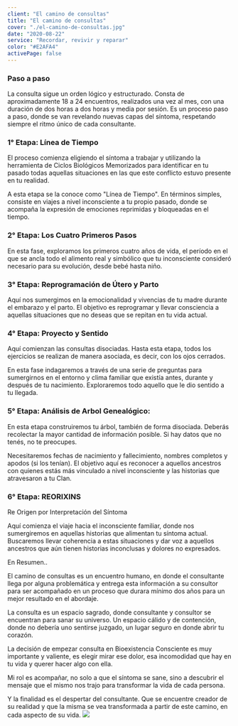 ```yaml
---
client: "El camino de consultas"
title: "El camino de consultas"
cover: "./el-camino-de-consultas.jpg"
date: "2020-08-22"
service: "Recordar, revivir y reparar"
color: "#E2AFA4"
activePage: false
---
```


### Paso a paso
La consulta sigue un orden lógico y estructurado. Consta de aproximadamente 18 a 24 encuentros, realizados una vez al mes, con una duración de dos horas a dos horas y media por sesión. Es un proceso paso a paso, donde se van revelando nuevas capas del síntoma, respetando siempre el ritmo único de cada consultante.

### 1° Etapa: Línea de Tiempo
El proceso comienza eligiendo el síntoma a trabajar y utilizando la herramienta de Ciclos Biológicos Memorizados para identificar en tu pasado todas aquellas situaciones en las que este conflicto estuvo presente en tu realidad.

A esta etapa se la conoce como "Línea de Tiempo". En términos simples, consiste en viajes a nivel inconsciente a tu propio pasado, donde se acompaña la expresión de emociones reprimidas y bloqueadas en el tiempo.

### 2° Etapa: Los Cuatro Primeros Pasos
En esta fase, exploramos los primeros cuatro años de vida, el período en el que se ancla todo el alimento real y simbólico que tu inconsciente consideró necesario para su evolución, desde bebé hasta niño.

### 3° Etapa: Reprogramación de Útero y Parto
Aquí nos sumergimos en la emocionalidad y vivencias de tu madre durante el embarazo y el parto. El objetivo es reprogramar y llevar consciencia a aquellas situaciones que no deseas que se repitan en tu vida actual.

### 4° Etapa: Proyecto y Sentido
Aquí comienzan las consultas disociadas. Hasta esta etapa, todos los ejercicios se realizan de manera asociada, es decir, con los ojos cerrados.

En esta fase indagaremos a través de una serie de preguntas para sumergirnos en el entorno y clima familiar que existía antes, durante y después de tu nacimiento. Exploraremos todo aquello que le dio sentido a tu llegada.

### 5° Etapa: Análisis de Arbol Genealógico:
En esta etapa construiremos tu árbol, también de forma disociada. Deberás recolectar la mayor cantidad de información posible. Si hay datos que no tenés, no te preocupes.

Necesitaremos fechas de nacimiento y fallecimiento, nombres completos y apodos (si los tenían). El objetivo aquí es reconocer a aquellos ancestros con quienes estás más vinculado a nivel inconsciente y las historias que atravesaron a tu Clan.

### 6° Etapa: REORIXINS
Re Origen por Interpretación del Síntoma

Aquí comienza el viaje hacia el inconsciente familiar, donde nos sumergiremos en aquellas historias que alimentan tu síntoma actual. Buscaremos llevar coherencia a estas situaciones y dar voz a aquellos ancestros que aún tienen historias inconclusas y dolores no expresados.

En Resumen..

El camino de consultas es un encuentro humano, en donde el consultante llega por alguna problemática y entrega esta información a su consultor para ser acompañado en un proceso que durara mínimo dos años para un mejor resultado en el abordaje.

La consulta es un espacio sagrado, donde consultante y consultor se encuentran para sanar su universo. Un espacio cálido y de contención, donde no debería uno sentirse juzgado, un lugar seguro en donde abrir tu corazón.

La decisión de empezar consulta en Bioexistencia Consciente es muy importante y valiente, es elegir mirar ese dolor, esa incomodidad que hay en tu vida y querer hacer algo con ella.

Mi rol es acompañar, no solo a que el síntoma se sane, sino a descubrir el mensaje que el mismo nos trajo para transformar la vida de cada persona.

Y la finalidad es el despertar del consultante. Que se encuentre creador de su realidad y que la misma se vea transformada a partir de este camino, en cada aspecto de su vida.
![](./el-camino-de-consultas.jpg)
